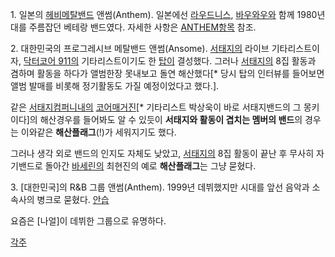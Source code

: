 1. 일본의 [[헤비메탈]]밴드 앤썸(Anthem). 일본에선 [[라우드니스]], [[바우와우]]와 함께 1980년대를 주름잡던 베테랑 밴드였다.
자세한 사항은 [[ANTHEM]]항목 참조.

2. 대한민국의 프로그레시브 메탈밴드 앤썸(Ansome).
[[서태지]]의 라이브 기타리스트이자, [[닥터코어 911]]의 기타리스트이기도 한 [[탑]]이 결성했다. 그러나 [[서태지]]의 8집 활동과 겸하며 활동을 하다가 앨범한장 못내보고 돌연 해산했다[* 당시 탑의 인터뷰를 들어보면 앨범 발매를 비롯해 정기활동도 가질 예정이었다고 했다.]. 

같은 [[서태지컴퍼니]]내의 [[코어매거진]][* 기타리스트 박상욱이 바로 서태지밴드의 그 몽키이다]의 해산경우를 들어봐도 알 수 있듯이 '''서태지와 활동이 겹치는 멤버의 밴드'''의 경우는 이와같은 '''해산플래그'''(!)가 세워지기도 했다.

그러나 생각 외로 밴드의 인지도 자체도 낮았고, [[서태지]]의 8집 활동이 끝난 후 무사히 자기밴드로 돌아간 [[바세린]]의 최현진의 예로 '''해산플래그'''는 그냥 묻혔다.

3. [대한민국]의 R&B 그룹 앤썸(Anthem). 1999년 데뷔했지만 시대를 앞선 음악과 소속사의 병크로 묻혔다. [[안습]] 

요즘은 [나얼]이 데뷔한 그룹으로 유명하다. 

[[각주]]
